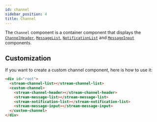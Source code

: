 ```yaml
---
id: channel
sidebar_position: 4
title: Channel
---
```


The `Channel` component is a container component that displays the [`ChannelHeader`](./channel-header.mdx), [`MessageList`](./message-list.mdx), [`NotificationList`](./notifications.mdx) and [`MessageInput`](./message-input.mdx) components.

## Customization

If you want to create a custom channel component, here is how to use it:

```html
<div id="root">
  <stream-channel-list></stream-channel-list>
  <custom-channel>
    <stream-channel-header></stream-channel-header>
    <stream-message-list></stream-message-list>
    <stream-notification-list></stream-notification-list>
    <stream-message-input></stream-message-input>
  </custom-channel>
</div>
```
